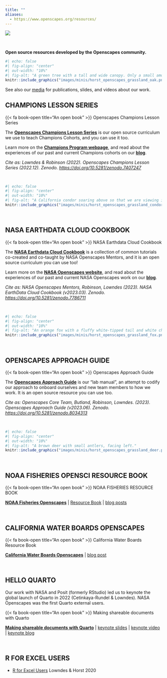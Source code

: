 ```yaml
---
title: ""
aliases: 
  - https://www.openscapes.org/resources/
---
```


::: column-screen
![](images/banner_imgs/text_banners/resources_banner.png)

<br>

::: white-div
::: {.medium-body-text .center-text}
**Open source resources developed by the Openscapes community.**
:::

```r
#| echo: false
#| fig-align: "center"
#| out-width: "10%"
#| fig-alt: "A green tree with a tall and wide canopy. Only a small amount of the brown trunk is visible."
knitr::include_graphics("images/minis/horst_openscapes_grassland_oak.png")
```

See also our [media](media.qmd) for publications, slides, and videos about our work.

## CHAMPIONS LESSON SERIES

::: yellow-bg
::: {.medium-body-text .center-text}
{{< fa book-open title="An open book" >}} Openscapes Champions Lesson Series
:::

::: center-text
The [**Openscapes Champions Lesson Series**](https://openscapes.github.io/series) is our open source curriculum we use to teach Champions Cohorts, and you can use it too.

Learn more on the [**Champions Program webpage**](champions_program.qmd), and read about the experiences of our past and current Champions cohorts on our [**blog**](blog.qmd#category=champions).

*Cite as: Lowndes & Robinson (2022). Openscapes Champions Lesson Series (2022.12). Zenodo. <https://doi.org/10.5281/zenodo.7407247>*
:::
:::

<br>

```r
#| echo: false
#| fig-align: "center"
#| out-width: "10%"
#| fig-alt: "A California condor soaring above so that we are viewing it's underside. It has a reddish head, black body, and black and white wings."
knitr::include_graphics("images/minis/horst_openscapes_grassland_condor.png")
```

<br>

## NASA EARTHDATA CLOUD COOKBOOK

::: yellow-bg
::: {.medium-body-text .center-text}
{{< fa book-open title="An open book" >}} NASA Earthdata Cloud Cookbook
:::

::: center-text
The [**NASA Earthdata Cloud Cookbook**](https://nasa-openscapes.github.io/earthdata-cloud-cookbook/) is a collection of common tutorials co-created and co-taught by NASA Openscapes Mentors, and it is an open source curriculum you can use too!

Learn more on the [**NASA Openscapes website**](https://nasa-openscapes.github.io/), and read about the experiences of our past and current NASA Openscapes work on our [**blog**](blog.qmd#category=nasa-framework).

*Cite as: NASA Openscapes Mentors, Robinson, Lowndes (2023). NASA EarthData Cloud Cookbook (v2023.03). Zenodo. <https://doi.org/10.5281/zenodo.7786711>*
:::
:::

<br>

```r
#| echo: false
#| fig-align: "center"
#| out-width: "10%"
#| fig-alt: "An orange fox with a fluffy white-tipped tail and white chin, facing right."
knitr::include_graphics("images/minis/horst_openscapes_grassland_fox.png")
```

<br>

## OPENSCAPES APPROACH GUIDE

::: yellow-bg
::: {.medium-body-text .center-text}
{{< fa book-open title="An open book" >}} Openscapes Approach Guide
:::

::: center-text
The [**Openscapes Approach Guide**](https://openscapes.github.io/approach-guide/) is our "lab manual", an attempt to codify our approach to onboard ourselves and new team members to how we work. It is an open source resource you can use too.

*Cite as: Openscapes Core Team, Butland, Robinson, Lowndes. (2023). Openscapes Approach Guide (v2023.06). Zenodo. [https://doi.org/10.5281/zenodo.8034313](https://doi.org/10.5281/zenodo.8034313)*
:::
:::

<br>

```r
#| echo: false
#| fig-align: "center"
#| out-width: "10%"
#| fig-alt: "A brown deer with small antlers, facing left."
knitr::include_graphics("images/minis/horst_openscapes_grassland_deer.png")
```

<br>

## NOAA FISHERIES OPENSCI RESOURCE BOOK

::: yellow-bg
::: {.medium-body-text .center-text}
{{< fa book-open title="An open book" >}} NOAA FISHERIES RESOURCE BOOK

::: center-text
[**NOAA Fisheries Openscapes**](https://nmfs-openscapes.github.io/) \| [Resource Book](https://nmfs-opensci.github.io/ResourceBook/) \| [blog posts](blog.qmd#category=noaa-fisheries)
:::
:::
:::

<br>

## CALIFORNIA WATER BOARDS OPENSCAPES

::: yellow-bg
::: {.medium-body-text .center-text}
{{< fa book-open title="An open book" >}} California Water Boards Resource Book
:::

::: center-text
[**California Water Boards Openscapes**](https://cawaterboarddatacenter.github.io/swrcb-openscapes/) \| [blog post](blog/2022-12-02-swrcb-2022/index.qmd)
:::
:::

<br>

## HELLO QUARTO

Our work with NASA and Posit (formerly RStudio) led us to keynote the global launch of Quarto in 2022 (Cetinkaya-Rundel & Lowndes). NASA Openscapes was the first Quarto external users.

::: yellow-bg
::: {.medium-body-text .center-text}
{{< fa book-open title="An open book" >}} Making shareable documents with Quarto
:::

::: center-text
[**Making shareable documents with Quarto**](https://openscapes.github.io/quarto-website-tutorial/) \| [keynote slides](https://mine.quarto.pub/hello-quarto) \| [keynote video](https://www.youtube.com/watch?v=p7Hxu4coDl8) \| [keynote blog](https://www.openscapes.org/blog/2022/08/10/quarto-keynote/)
:::
:::

<br>

## R FOR EXCEL USERS

-   [R for Excel Users](https://rstudio-conf-2020.github.io/r-for-excel) Lowndes & Horst 2020
:::
:::

```{=html}
<!---
We recommend using R with RStudio, which not only provides a supportive infrastructure but enables direct connection to GitHub.com (i.e. without additional software or use of the command line). Further, workflows with RStudio's tidyverse & friends and with RMarkdown create good practices for collaborative, reproducible workflows.

See also [So you want to learn R?](blog/2018-12-17-want-to-learn-r/index.qmd)

-   [Big Book of R](https://www.bigbookofr.com/index.html) --- Oscar Baruffa, combines \> 200 publically available books, tutorials, and workshops about R
-   [UO R Psych Bootcamp](https://uopsych-r-bootcamp-2020.netlify.app/) --- Branden Cullen, University of Oregon
-   [Reproducible Research Data and Project Management in R](https://annakrystalli.me/rrresearchACCE20/) - Dr. Anna Krystalli
-   [Resources for R and data science](http://ohi-science.org/news/Resources-for-R-and-Data-Science)
-   [The importance of open data science tools in science: a list of references](http://ohi-science.org/news/importance-of-open-data-science-tools)


## QUARTER/SEMESTER-LONG COURSES

Teaching official university courses is a great idea! These are a few examples of course materials that you can reuse as-is or adapt for your own context --- many are environmental science focused. From our experience, we don't recommend mix-and-matching between resources --- especially if this is your first time teaching. This is because there is logic and cadence to each one and trying to combine them can result in reinventing more wheels than intended. Instead, we recommend finding one that best suits you (based on length, content, or audience) and potentially adapting it to your needs.

-   [STAT 545: Data wrangling, exploration, and analysis with R](https://stat545.com/) by Dr. Jenny Bryan, University of British Columbia 
-   [Introduction to Statistics and Data Analysis in Environmental Science and Management](https://github.com/allisonhorst/esm-206-2018) by Dr. Allison Horst, University of California Santa Barbara  The first 5 weeks of Allison Horst's intro course uses environmental science examples for data wrangling; SC NOTE: original link pointed to allison's personal website, which does not currently have links to her Bren course materials -- added github repos for ESM 206 & 244 instead 
-   [Advanced Data Analysis](https://github.com/allisonhorst/esm-244-2019) by Dr. Allison Horst, University of California, Santa Barbara
-   [Reproducible quantative methods](https://cbahlai.github.io/rqm-template/) - Dr. Christie Bahlai, Kent State University
-   [Data carpentry for biologists](https://datacarpentry.org/semester-biology/) --- Dr. Ethan White & Dr. Zachary Brym,
-   [Reproducibility for Data Science](https://canvas.uw.edu/courses/1354201) --- Dr. Ben Marwick, University of Washington <!---https://twitter.com/benmarwick/status/1233340012554383361--->
```
````{=html}
<!---
-   [Data Science: A First Introduction](https://ubc-dsci.github.io/introduction-to-datascience/index.html) --- Dr.Tiffany Timbers et al, University of British Columbia
-   [Super advanced R](https://github.com/super-advanced-r-fall-2019) --- Dr. Dan Ovando, University of Washington

## OPENSCAPES RESOURCES, MEDIA, & PRESENTATIONS

We have focused on openly communicating the process behind our development of Oceanscapes. Here are presentations we have given about Openscapes, and materials for the Openscapes Champions series. They are licensed under a [Creative Commons Attribution 4.0 International License](https://creativecommons.org/licenses/by/4.0/); You are welcome to reuse and remix with attrbution.

-   [Supercharge your research: a ten-week plan for open data science](https://www.nature.com/articles/d41586-019-03335-4) --- Nature Career Column co-authored by Openscapes Champions
-   [Media & Presentations](media.qmd) --- media and slides about Openscapes for various audiences
-   [Champions Lesson Series](https://openscapes.github.io/series/) --- lesson book for the Champions program, with links to slides and course agendas
:::
:::

**This curated list of resources is meant to welcome environmental scientists who are interested in engaging with the open data science movement.**
:::

::: {.center-text}
This R-focused list is not meant to be comprehensive of all the incredible resources available; it represents a selection of material immediately useful to scientists we have worked with. It is an evolving effort and Openscapes resources are also listed below.
:::

```r
#| echo: false
#| fig-align: "center"
#| out-width: "10%"
#| fig-alt: "A green tree with a tall and wide canopy. Only a small amount of the brown trunk is visible."
knitr::include_graphics("images/minis/horst_openscapes_grassland_oak.png")
```

## WORKING COLLABORATIVELY, OPENLY, & EFFICIENTLY

Thinking deliberately about data and embracing existing open tools and workflows for science increases efficiency, broadens the scientific questions that can be asked, introduces a network of online allies outside scientific domains, and makes it easier to ask for help.

For example, the Ocean Health Index describes how open software and borrowing practices from software engineers was game-changing for collaborative coding and communication.

- [Our path to better science in less time using open data science tools — *Lowndes et al. 2017 Nature Ecology & Evolution*](https://www.nature.com/articles/s41559-017-0160)
- [Data-intensive ecological research is catalyzed by open science and team science - *Cheruvelil & Soranno 2018 BioScience*](https://academic.oup.com/bioscience/article/68/10/813/5088531)
- [Skills and knowledge for data-intensive environmental research - *Hampton et al. 2017 BioScience*](https://dx.doi.org/10.1093%2Fbiosci%2Fbix025)
- [Creating and maintaining high‐performing collaborative research teams: the importance of diversity and interpersonal skills — *Cheruvelil et al. 2014 Frontiers in Ecology & the Environment*](https://esajournals.onlinelibrary.wiley.com/doi/full/10.1890/130001)


## JOINING & BUILDING LEARNING COMMUNITIES

Learning to code should be fun since you are learning powerful and empowering tools that will be game-changing for your science. So learn with friends, and grow your community. 

- [Start a coding club](blog/2018-11-16-start-coding-club/index.qmd)
- [Build communities locally](blog/2018-11-06-build-communities/index.qmd)
- [Starting our #tidytuesday hacky hours](blog/2019-05-02-tidy-tuesday-coding-club/index.qmd)

## R WITH RSTUDIO & GITHUB

We recommend using R with RStudio, which not only provides a supportive infrastructure but enables direct connection to GitHub.com (i.e. without additional software or use of the command line). Further, workflows with RStudio's tidyverse & friends and with RMarkdown create good practices for collaborative, reproducible workflows.

- [So you want to learn R?](blog/2018-12-17-want-to-learn-r/index.qmd)
- [R for Excel Users](https://rstudio-conf-2020.github.io/r-for-excel) — Lowndes & Horst 2020
- [Big Book of R](https://www.bigbookofr.com/index.html) — Oscar Baruffa, combines > 200 publically available books, tutorials, and workshops about R
- [UO R Psych Bootcamp](https://uopsych-r-bootcamp-2020.netlify.app/) — Branden Cullen, University of Oregon
- [Reproducible Research Data and Project Management in R](https://annakrystalli.me/rrresearchACCE20/) - Dr. Anna Krystalli
- [Resources for R and data science](http://ohi-science.org/news/Resources-for-R-and-Data-Science)
- [The importance of open data science tools in science: a list of references](http://ohi-science.org/news/importance-of-open-data-science-tools)

## QUARTER/SEMESTER-LONG COURSES

Teaching official university courses is a great idea! These are a few examples of course materials that you can reuse as-is or adapt for your own context — many are environmental science focused. From our experience, we don't recommend mix-and-matching between resources — especially if this is your first time teaching. This is because there is logic and cadence to each one and trying to combine them can result in reinventing more wheels than intended. Instead, we recommend finding one that best suits you (based on length, content, or audience) and potentially adapting it to your needs. 

- [STAT 545: Data wrangling, exploration, and analysis with R](https://stat545.com/) by Dr. Jenny Bryan, University of British Columbia 
- [Introduction to Statistics and Data Analysis in Environmental Science and Management](https://github.com/allisonhorst/esm-206-2018) by Dr. Allison Horst, University of California Santa Barbara Note: The first 5 weeks of Allison Horst's intro course uses environmental science examples for data wrangling; SC NOTE: original link pointed to allison's personal website, which does not currently have links to her Bren course materials -- added github repos for ESM 206 & 244 instead 
- [Advanced Data Analysis](https://github.com/allisonhorst/esm-244-2019) by Dr. Allison Horst, University of California, Santa Barbara
- [Reproducible quantative methods](https://cbahlai.github.io/rqm-template/) - Dr. Christie Bahlai, Kent State University
- [Data carpentry for biologists](https://datacarpentry.org/semester-biology/) — Dr. Ethan White & Dr. Zachary Brym, 
- [Reproducibility for Data Science](https://canvas.uw.edu/courses/1354201) — Dr. Ben Marwick, University of Washington
<!---https://twitter.com/benmarwick/status/1233340012554383361--->
````

```{=html}
<!---
-   [Data Science: A First Introduction](https://ubc-dsci.github.io/introduction-to-datascience/index.html) --- Dr.Tiffany Timbers et al, University of British Columbia
-   [Super advanced R](https://github.com/super-advanced-r-fall-2019) --- Dr. Dan Ovando, University of Washington

## OPENSCAPES RESOURCES, MEDIA, & PRESENTATIONS

We have focused on openly communicating the process behind our development of Oceanscapes. Here are presentations we have given about Openscapes, and materials for the Openscapes Champions series. They are licensed under a [Creative Commons Attribution 4.0 International License](https://creativecommons.org/licenses/by/4.0/); You are welcome to reuse and remix with attrbution.

-   [Supercharge your research: a ten-week plan for open data science](https://www.nature.com/articles/d41586-019-03335-4) --- Nature Career Column co-authored by Openscapes Champions
-   [Media & Presentations](media.qmd) --- media and slides about Openscapes for various audiences
-   [Champions Lesson Series](https://openscapes.github.io/series/) --- lesson book for the Champions program, with links to slides and course agendas

--->
```
